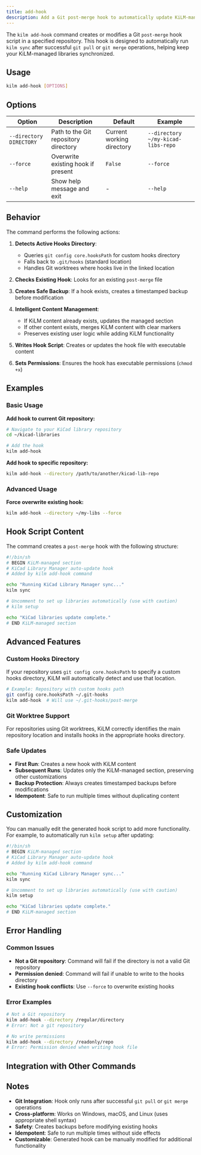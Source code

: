 ```yaml
---
title: add-hook
description: Add a Git post-merge hook to automatically update KiLM-managed libraries.
---
```



The `kilm add-hook` command creates or modifies a Git `post-merge` hook script in a specified repository. This hook is designed to automatically run `kilm sync` after successful `git pull` or `git merge` operations, helping keep your KiLM-managed libraries synchronized.

## Usage

```bash
kilm add-hook [OPTIONS]
```

## Options

| Option | Description | Default | Example |
|--------|-------------|---------|---------|
| `--directory DIRECTORY` | Path to the Git repository directory | Current working directory | `--directory ~/my-kicad-libs-repo` |
| `--force` | Overwrite existing hook if present | `False` | `--force` |
| `--help` | Show help message and exit | - | `--help` |

## Behavior

The command performs the following actions:

1. **Detects Active Hooks Directory**:
   - Queries `git config core.hooksPath` for custom hooks directory
   - Falls back to `.git/hooks` (standard location)
   - Handles Git worktrees where hooks live in the linked location

2. **Checks Existing Hook**: Looks for an existing `post-merge` file

3. **Creates Safe Backup**: If a hook exists, creates a timestamped backup before modification

4. **Intelligent Content Management**:
   - If KiLM content already exists, updates the managed section
   - If other content exists, merges KiLM content with clear markers
   - Preserves existing user logic while adding KiLM functionality

5. **Writes Hook Script**: Creates or updates the hook file with executable content

6. **Sets Permissions**: Ensures the hook has executable permissions (`chmod +x`)

## Examples

### Basic Usage

**Add hook to current Git repository:**

```bash
# Navigate to your KiCad library repository
cd ~/kicad-libraries

# Add the hook
kilm add-hook
```

**Add hook to specific repository:**

```bash
kilm add-hook --directory /path/to/another/kicad-lib-repo
```

### Advanced Usage

**Force overwrite existing hook:**

```bash
kilm add-hook --directory ~/my-libs --force
```

## Hook Script Content

The command creates a `post-merge` hook with the following structure:

```bash
#!/bin/sh
# BEGIN KiLM-managed section
# KiCad Library Manager auto-update hook
# Added by kilm add-hook command

echo "Running KiCad Library Manager sync..."
kilm sync

# Uncomment to set up libraries automatically (use with caution)
# kilm setup

echo "KiCad libraries update complete."
# END KiLM-managed section
```

## Advanced Features

### Custom Hooks Directory

If your repository uses `git config core.hooksPath` to specify a custom hooks directory, KiLM will automatically detect and use that location.

```bash
# Example: Repository with custom hooks path
git config core.hooksPath ~/.git-hooks
kilm add-hook  # Will use ~/.git-hooks/post-merge
```

### Git Worktree Support

For repositories using Git worktrees, KiLM correctly identifies the main repository location and installs hooks in the appropriate hooks directory.

### Safe Updates

- **First Run**: Creates a new hook with KiLM content
- **Subsequent Runs**: Updates only the KiLM-managed section, preserving other customizations
- **Backup Protection**: Always creates timestamped backups before modifications
- **Idempotent**: Safe to run multiple times without duplicating content

## Customization

You can manually edit the generated hook script to add more functionality. For example, to automatically run `kilm setup` after updating:

```bash
#!/bin/sh
# BEGIN KiLM-managed section
# KiCad Library Manager auto-update hook
# Added by kilm add-hook command

echo "Running KiCad Library Manager sync..."
kilm sync

# Uncomment to set up libraries automatically (use with caution)
kilm setup

echo "KiCad libraries update complete."
# END KiLM-managed section
```

## Error Handling

### Common Issues

- **Not a Git repository**: Command will fail if the directory is not a valid Git repository
- **Permission denied**: Command will fail if unable to write to the hooks directory
- **Existing hook conflicts**: Use `--force` to overwrite existing hooks

### Error Examples

```bash
# Not a Git repository
kilm add-hook --directory /regular/directory
# Error: Not a git repository

# No write permissions
kilm add-hook --directory /readonly/repo
# Error: Permission denied when writing hook file
```

## Integration with Other Commands

<CardGrid>
  <LinkCard
    title="sync"
    href="/reference/cli/sync/"
    description="The command that gets executed by the post-merge hook"
  />
  <LinkCard
    title="setup"
    href="/reference/cli/setup/"
    description="Can be optionally added to the hook for automatic setup"
  />
  <LinkCard
    title="status"
    href="/reference/cli/status/"
    description="Check hook installation status"
  />
</CardGrid>

## Notes

- **Git Integration**: Hook only runs after successful `git pull` or `git merge` operations
- **Cross-platform**: Works on Windows, macOS, and Linux (uses appropriate shell syntax)
- **Safety**: Creates backups before modifying existing hooks
- **Idempotent**: Safe to run multiple times without side effects
- **Customizable**: Generated hook can be manually modified for additional functionality
